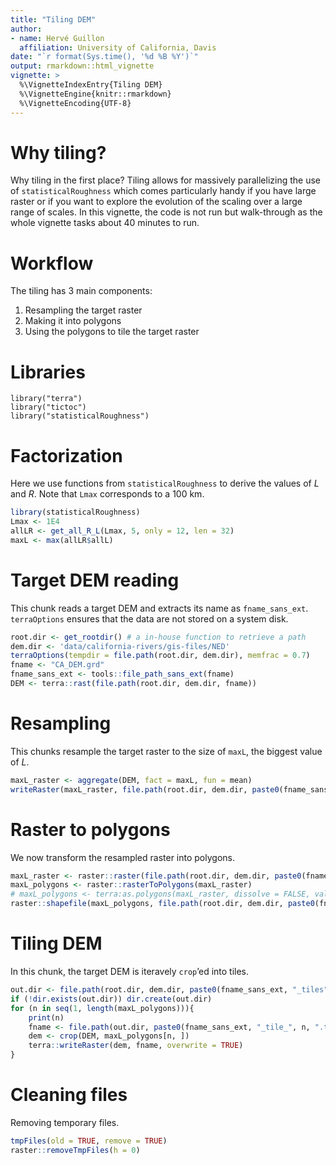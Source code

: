 ```yaml
---
title: "Tiling DEM"
author:
- name: Hervé Guillon
  affiliation: University of California, Davis
date: "`r format(Sys.time(), '%d %B %Y')`"
output: rmarkdown::html_vignette
vignette: >
  %\VignetteIndexEntry{Tiling DEM}
  %\VignetteEngine{knitr::rmarkdown}
  %\VignetteEncoding{UTF-8}
---
```


# Why tiling?

Why tiling in the first place?
Tiling allows for massively parallelizing the use of `statisticalRoughness` which comes particularly handy if you have large raster or if you want to explore the evolution of the scaling over a large range of scales.
In this vignette, the code is not run but walk-through as the whole vignette tasks about 40 minutes to run.

# Workflow

The tiling has 3 main components:

1. Resampling the target raster
1. Making it into polygons
1. Using the polygons to tile the target raster

# Libraries
```
library("terra")
library("tictoc")
library("statisticalRoughness")
```

# Factorization

Here we use functions from `statisticalRoughness` to derive the values of $L$ and $R$. 
Note that `Lmax` corresponds to a 100 km.

```r
library(statisticalRoughness)
Lmax <- 1E4
allLR <- get_all_R_L(Lmax, 5, only = 12, len = 32)
maxL <- max(allLR$allL)
```

# Target DEM reading

This chunk reads a target DEM and extracts its name as `fname_sans_ext`.
`terraOptions` ensures that the data are not stored on a system disk.

```r
root.dir <- get_rootdir() # a in-house function to retrieve a path
dem.dir <- 'data/california-rivers/gis-files/NED'
terraOptions(tempdir = file.path(root.dir, dem.dir), memfrac = 0.7)
fname <- "CA_DEM.grd"
fname_sans_ext <- tools::file_path_sans_ext(fname)
DEM <- terra::rast(file.path(root.dir, dem.dir, fname))
```

# Resampling

This chunks resample the target raster to the size of `maxL`, the biggest value of $L$.

```r
maxL_raster <- aggregate(DEM, fact = maxL, fun = mean)
writeRaster(maxL_raster, file.path(root.dir, dem.dir, paste0(fname_sans_ext, "_Lmax-resampled.tif")), overwrite = TRUE)
```

# Raster to polygons

We now transform the resampled raster into polygons.

```r
maxL_raster <- raster::raster(file.path(root.dir, dem.dir, paste0(fname_sans_ext, "_Lmax-resampled.tif")))
maxL_polygons <- raster::rasterToPolygons(maxL_raster)
# maxL_polygons <- terra:as.polygons(maxL_raster, dissolve = FALSE, values = FALSE)
raster::shapefile(maxL_polygons, file.path(root.dir, dem.dir, paste0(fname_sans_ext, "_Lmax-polygons.shp")), overwrite = TRUE)
```

# Tiling DEM

In this chunk, the target DEM is iteravely `crop`'ed into tiles.

```r
out.dir <- file.path(root.dir, dem.dir, paste0(fname_sans_ext, "_tiles"))
if (!dir.exists(out.dir)) dir.create(out.dir)
for (n in seq(1, length(maxL_polygons))){
	print(n)
	fname <- file.path(out.dir, paste0(fname_sans_ext, "_tile_", n, ".tif"))
	dem <- crop(DEM, maxL_polygons[n, ])
	terra::writeRaster(dem, fname, overwrite = TRUE)
}
```

# Cleaning files

Removing temporary files.

```r
tmpFiles(old = TRUE, remove = TRUE)
raster::removeTmpFiles(h = 0)
```
